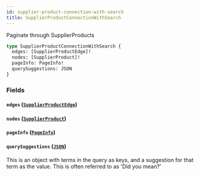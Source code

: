 ```yaml
---
id: supplier-product-connection-with-search
title: SupplierProductConnectionWithSearch
---
```



Paginate through SupplierProducts


```graphql
type SupplierProductConnectionWithSearch {
  edges: [SupplierProductEdge]!
  nodes: [SupplierProduct]!
  pageInfo: PageInfo!
  querySuggestions: JSON
}
```


### Fields

#### `edges` ([`SupplierProductEdge`](/developers/supplier-apis/supply-api/graphql/reference/objects/supplier-product-edge))




#### `nodes` ([`SupplierProduct`](/developers/supplier-apis/supply-api/graphql/reference/objects/supplier-product))




#### `pageInfo` ([`PageInfo`](/developers/supplier-apis/supply-api/graphql/reference/objects/page-info))




#### `querySuggestions` ([`JSON`](/developers/supplier-apis/supply-api/graphql/reference/scalars/json))

This is an object with terms in the query as keys, and a suggestion for that
term as the value. This is often referred to as 'Did you mean?'




